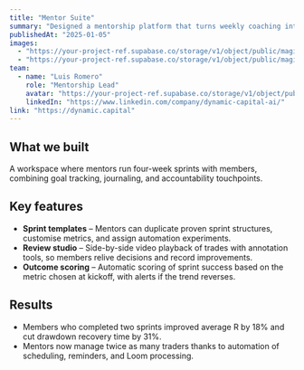 ```yaml
---
title: "Mentor Suite"
summary: "Designed a mentorship platform that turns weekly coaching into measurable performance gains across member portfolios."
publishedAt: "2025-01-05"
images:
  - "https://your-project-ref.supabase.co/storage/v1/object/public/magic-portfolio/images/projects/mentor-suite/cover-01.jpg"
  - "https://your-project-ref.supabase.co/storage/v1/object/public/magic-portfolio/images/projects/mentor-suite/cover-02.jpg"
team:
  - name: "Luis Romero"
    role: "Mentorship Lead"
    avatar: "https://your-project-ref.supabase.co/storage/v1/object/public/magic-portfolio/images/avatar.jpg"
    linkedIn: "https://www.linkedin.com/company/dynamic-capital-ai/"
link: "https://dynamic.capital"
---
```


## What we built

A workspace where mentors run four-week sprints with members, combining goal tracking, journaling, and accountability touchpoints.

## Key features

- **Sprint templates** – Mentors can duplicate proven sprint structures, customise metrics, and assign automation experiments.
- **Review studio** – Side-by-side video playback of trades with annotation tools, so members relive decisions and record improvements.
- **Outcome scoring** – Automatic scoring of sprint success based on the metric chosen at kickoff, with alerts if the trend reverses.

## Results

- Members who completed two sprints improved average R by 18% and cut drawdown recovery time by 31%.
- Mentors now manage twice as many traders thanks to automation of scheduling, reminders, and Loom processing.
